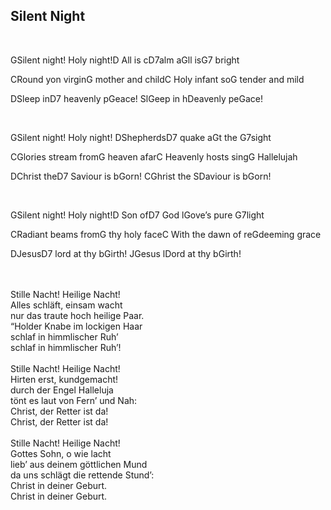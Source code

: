 ## Silent Night
\
<p class='song show-chords'><span class='chord'>G</span>Silent night! Holy night!<span class='chord'>D</span> All is c<span class='chord'>D7</span>alm a<span class='chord'>G</span>ll is<span class='chord'>G7</span> bright </p>
<p class='song show-chords'><span class='chord'>C</span>Round yon virgin<span class='chord'>G</span> mother and child<span class='chord'>C</span> Holy infant so<span class='chord'>G</span> tender and mild </p>
<p class='song show-chords'><span class='chord'>D</span>Sleep in<span class='chord'>D7</span> heavenly p<span class='chord'>G</span>eace! Sl<span class='chord'>G</span>eep in h<span class='chord'>D</span>eavenly pe<span class='chord'>G</span>ace!</p>
\
<p class='song show-chords'><span class='chord'>G</span>Silent night! Holy night! <span class='chord'>D</span>Shepherds<span class='chord'>D7</span> quake a<span class='chord'>G</span>t the <span class='chord'>G7</span>sight</p>
<p class='song show-chords'><span class='chord'>C</span>Glories stream from<span class='chord'>G</span> heaven afar<span class='chord'>C</span> Heavenly hosts sing<span class='chord'>G</span> Hallelujah</p>
<p class='song show-chords'><span class='chord'>D</span>Christ the<span class='chord'>D7</span> Saviour is b<span class='chord'>G</span>orn! C<span class='chord'>G</span>hrist the S<span class='chord'>D</span>aviour is b<span class='chord'>G</span>orn!</p>
\
<p class='song show-chords'><span class='chord'>G</span>Silent night! Holy night!<span class='chord'>D</span> Son of<span class='chord'>D7</span> God l<span class='chord'>G</span>ove's pure <span class='chord'>G7</span>light </p>
<p class='song show-chords'><span class='chord'>C</span>Radiant beams from<span class='chord'>G</span> thy holy face<span class='chord'>C</span> With the dawn of re<span class='chord'>G</span>deeming grace</p>
<p class='song show-chords'><span class='chord'>D</span>Jesus<span class='chord'>D7</span> lord at thy b<span class='chord'>G</span>irth! J<span class='chord'>G</span>esus l<span class='chord'>D</span>ord at thy b<span class='chord'>G</span>irth! </p>
\
\
Stille Nacht! Heilige Nacht!\
Alles schläft, einsam wacht\
nur das traute hoch heilige Paar.\
"Holder Knabe im lockigen Haar\
schlaf in himmlischer Ruh'\
schlaf in himmlischer Ruh'!\
\
Stille Nacht! Heilige Nacht!\
Hirten erst, kundgemacht!\
durch der Engel Halleluja\
tönt es laut von Fern' und Nah:\
Christ, der Retter ist da!\
Christ, der Retter ist da!\
\
Stille Nacht! Heilige Nacht!\
Gottes Sohn, o wie lacht\
lieb' aus deinem göttlichen Mund\
da uns schlägt die rettende Stund':\
Christ in deiner Geburt.\
Christ in deiner Geburt.\
\
